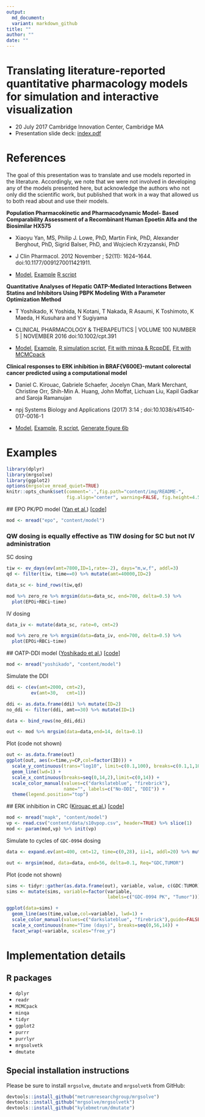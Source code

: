 ```yaml
---
output: 
  md_document:
  variant: markdown_github
title: ""
author: ""
date: ""
---
```


# Translating literature-reported quantitative pharmacology models for simulation and interactive visualization

- 20 July 2017 Cambridge Innovation Center, Cambridge MA
- Presentation slide deck: [index.pdf](index.pdf)

# References
The goal of this presentation was to translate and use models reported in the literature. Accordingly, we note that we were not involved in 
developing any of the models presented here, but acknowledge the authors who
not only did the scientific work, but published that work in a way that 
allowed us to both read about and use their models.

<a name="epo"></a>
__Population Pharmacokinetic and Pharmacodynamic Model- Based Comparability Assessment of a Recombinant Human Epoetin Alfa and the Biosimilar HX575__

- Xiaoyu Yan, MS, Philip J. Lowe, PhD, Martin Fink, PhD, Alexander Berghout, PhD, Sigrid Balser, PhD, and Wojciech Krzyzanski, PhD

- J Clin Pharmacol. 2012 November ; 52(11): 1624–1644. doi:10.1177/0091270011421911.

- [Model](content/model/epo.cpp), [Example](#epoex) [R script](content/epo.R)

<a name="ddi"></a>
__Quantitative Analyses of Hepatic OATP-Mediated Interactions Between Statins and Inhibitors Using PBPK Modeling With a Parameter Optimization Method__

- T Yoshikado, K Yoshida, N Kotani, T Nakada, R Asaumi, K Toshimoto, K Maeda, H Kusuhara and Y Sugiyama

- CLINICAL PHARMACOLOGY & THERAPEUTICS | VOLUME 100 NUMBER 5 | NOVEMBER 2016 doi:10.1002/cpt.391

- [Model](content/model/yoshikado.cpp), [Example](#ddiex), [R simulation script](content/yoshikado.R), 
[Fit with minqa & RcppDE](content/fit.R), [Fit with MCMCpack](content/fit_mcmc.R)


<a name="erki"></a>
__Clinical responses to ERK inhibition in BRAF{V600E}-mutant colorectal cancer predicted using a computational model__

- Daniel C. Kirouac, Gabriele Schaefer, Jocelyn Chan, Mark Merchant, Christine Orr, Shih-Min A. Huang, John Moffat, Lichuan Liu, Kapil Gadkar and Saroja Ramanujan

- npj Systems Biology and Applications  (2017) 3:14  ; doi:10.1038/s41540-017-0016-1

- [Model](content/model/mapk.cpp), [Example](#erkiex), [R script](content/mapk.R), [Generate figure 6b](content/mapk_figure.R)


# Examples

```r
library(dplyr)
library(mrgsolve)
library(ggplot2)
options(mrgsolve_mread_quiet=TRUE)
knitr::opts_chunk$set(comment='.',fig.path="content/img/README-",
                      fig.align="center", warning=FALSE, fig.height=4.5, fig.width=10)
```

<a name="epoex"></a>
## EPO PK/PD model ([Yan et al.](#epo)) [[code](content/model/epo.cpp)]
```r
mod <- mread("epo", "content/model")
```

### QW dosing is equally effective as TIW dosing for SC but not IV administration

SC dosing

```r
tiw <- ev_days(ev(amt=7800,ID=1,rate=-2), days="m,w,f", addl=3)
qd <- filter(tiw, time==0) %>% mutate(amt=40000,ID=2)

data_sc <- bind_rows(tiw,qd)
```

```r
mod %>% zero_re %>% mrgsim(data=data_sc, end=700, delta=0.5) %>% 
  plot(EPOi+RBCi~time)
```

IV dosing

```r
data_iv <- mutate(data_sc, rate=0, cmt=2)
```


```r
mod %>% zero_re %>% mrgsim(data=data_iv, end=700, delta=0.5) %>% 
  plot(EPOi+RBCi~time)
```

<a name="ddiex"></a>
## OATP-DDI model ([Yoshikado et al.](#ddi)) [[code](content/model/yoshikado.cpp)]

```r
mod <- mread("yoshikado", "content/model")
```

Simulate the DDI
```r
ddi <- c(ev(amt=2000, cmt=2),
         ev(amt=30,   cmt=1))

ddi <- as.data.frame(ddi) %>% mutate(ID=2)
no_ddi <- filter(ddi, amt==30) %>% mutate(ID=1)

data <- bind_rows(no_ddi,ddi)

out <- mod %>% mrgsim(data=data,end=14, delta=0.1)
```

Plot (code not shown)

```r
out <- as.data.frame(out)
ggplot(out, aes(x=time,y=CP,col=factor(ID))) + 
  scale_y_continuous(trans="log10", limit=c(0.1,100), breaks=c(0.1,1,10,100)) + 
  geom_line(lwd=1) + 
  scale_x_continuous(breaks=seq(0,14,2),limit=c(0,14)) + 
  scale_color_manual(values=c("darkslateblue", "firebrick"), 
                     name="", labels=c("No-DDI", "DDI")) + 
  theme(legend.position="top")

```

<a name="erkiex"></a>
## ERK inhibition in CRC ([Kirouac et al.](#erki)) [[code](content/model/mapk.cpp)]

```r
mod <- mread("mapk", "content/model")
vp <- read.csv("content/data/s10vpop.csv", header=TRUE) %>% slice(1)
mod <- param(mod,vp) %>% init(vp)
```


Simulate to cycles of  `GDC-0994` dosing

```r
data <- expand.ev(amt=400, cmt=12, time=c(0,28), ii=1, addl=20) %>% mutate(ID=1)

out <- mrgsim(mod, data=data, end=56, delta=0.1, Req="GDC,TUMOR")
```

Plot (code not shown)

```r
sims <- tidyr::gather(as.data.frame(out), variable, value, c(GDC:TUMOR))
sims <- mutate(sims, variable=factor(variable,
                                     labels=c("GDC-0994 PK", "Tumor")))

ggplot(data=sims) + 
  geom_line(aes(time,value,col=variable), lwd=1) + 
  scale_color_manual(values=c("darkslateblue", "firebrick"),guide=FALSE) +
  scale_x_continuous(name="Time (days)", breaks=seq(0,56,14)) + 
  facet_wrap(~variable, scales="free_y")
```


# Implementation details

## R packages
- `dplyr`
- `readr`
- `MCMCpack`
- `minqa`
- `tidyr`
- `ggplot2`
- `purrr`
- `purrlyr`
- `mrgsolvetk`
- `dmutate`


## Special installation instructions
Please be sure to install `mrgsolve`, `dmutate` and `mrgsolvetk` from GitHub:
```r
devtools::install_github("metrumresearchgroup/mrgsolve")
devtools::install_github("mrgsolve/mrgsolvetk")
devtools::install_github("kylebmetrum/dmutate")
```
